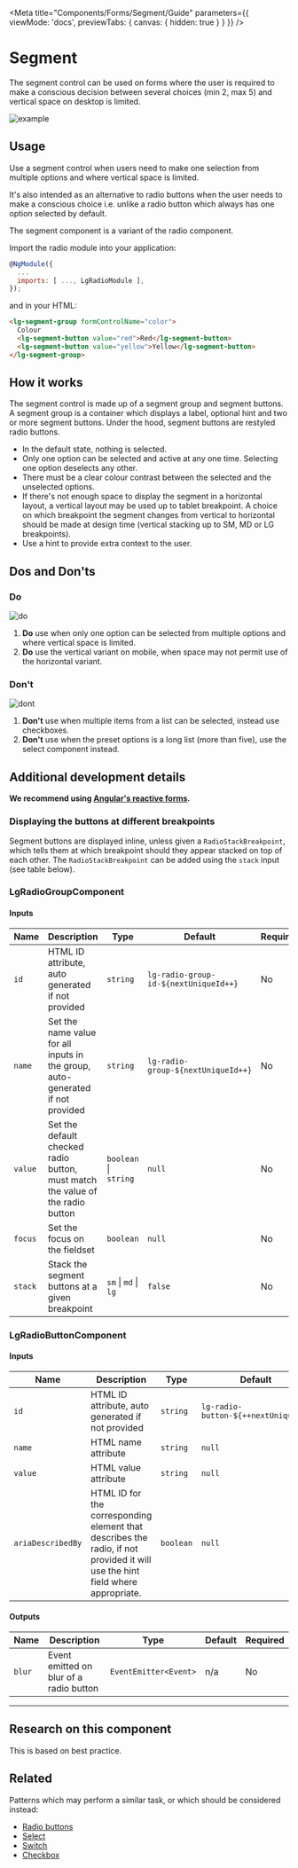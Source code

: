 
<Meta title="Components/Forms/Segment/Guide" parameters={{ viewMode: 'docs', previewTabs: { canvas: { hidden: true } } }} />

# Segment

<p class="standfirst">The segment control can be used on forms where the user is required to make a conscious decision between several choices (min 2, max 5) and vertical space on desktop is limited.</p>

![example](docs/segment/example.png)

## Usage

Use a segment control when users need to make one selection from multiple options and where vertical space is limited.

It's also intended as an alternative to radio buttons when the user needs to make a conscious choice i.e. unlike a radio button which always has one option selected by default.

The segment component is a variant of the radio component.

Import the radio module into your application:

```js
@NgModule({
  ...
  imports: [ ..., LgRadioModule ],
});
```

and in your HTML:

```html
<lg-segment-group formControlName="color">
  Colour
  <lg-segment-button value="red">Red</lg-segment-button>
  <lg-segment-button value="yellow">Yellow</lg-segment-button>
</lg-segment-group>
```

## How it works

The segment control is made up of a segment group and segment buttons. A segment group is a container which displays a label, optional hint and two or more segment buttons. Under the hood, segment buttons are restyled radio buttons.

- In the default state, nothing is selected.
- Only one option can be selected and active at any one time. Selecting one option deselects any other.
- There must be a clear colour contrast between the selected and the unselected options.
- If there's not enough space to display the segment in a horizontal layout, a vertical layout may be used up to tablet breakpoint. A choice on which breakpoint the segment changes from vertical to horizontal should be made at design time (vertical stacking up to SM, MD or LG breakpoints).
- Use a hint to provide extra context to the user.

## Dos and Don'ts

### Do

![do](docs/segment/do.png)

1. **Do** use when only one option can be selected from multiple options and where vertical space is limited.
2. **Do** use the vertical variant on mobile, when space may not permit use of the horizontal variant.

### Don't

![dont](docs/segment/dont.png)

1. **Don't** use when multiple items from a list can be selected, instead use checkboxes.
2. **Don't** use when the preset options is a long list (more than five), use the select component instead.

## Additional development details

**We recommend using <a href="https://angular.io/guide/reactive-forms" target="_blank">Angular's reactive forms</a>.**

### Displaying the buttons at different breakpoints

Segment buttons are displayed inline, unless given a `RadioStackBreakpoint`, which tells them at which breakpoint should they appear stacked on top of each other. The `RadioStackBreakpoint` can be added using the `stack` input (see table below).

### LgRadioGroupComponent

#### Inputs

| Name    | Description                                                                    | Type                  | Default                               | Required |
|---------|--------------------------------------------------------------------------------|-----------------------|---------------------------------------|----------|
| `id`    | HTML ID attribute, auto generated if not provided                              | `string`              | `lg-radio-group-id-${nextUniqueId++}` | No       |
| `name`  | Set the name value for all inputs in the group, auto-generated if not provided | `string`              | `lg-radio-group-${nextUniqueId++}`    | No       |
| `value` | Set the default checked radio button, must match the value of the radio button | `boolean` \| `string` | `null`                                | No       |
| `focus` | Set the focus on the fieldset                                                  | `boolean`             | `null`                                | No       |
| `stack` | Stack the segment buttons at a given breakpoint                                | `sm` \| `md` \| `lg`  | `false`                               | No       |


### LgRadioButtonComponent

#### Inputs

| Name              | Description                                                                                                                   | Type      | Default                             | Required |
|-------------------|-------------------------------------------------------------------------------------------------------------------------------|-----------|-------------------------------------|----------|
| `id`              | HTML ID attribute, auto generated if not provided                                                                             | `string`  | `lg-radio-button-${++nextUniqueId}` | No       |
| `name`            | HTML name attribute                                                                                                           | `string`  | `null`                              | Yes      |
| `value`           | HTML value attribute                                                                                                          | `string`  | `null`                              | Yes      |
| `ariaDescribedBy` | HTML ID for the corresponding element that describes the radio, if not provided it will use the hint field where appropriate. | `boolean` | `null`                              | No       |

#### Outputs

| Name   | Description                             | Type                  | Default | Required |
|--------|-----------------------------------------|-----------------------|---------|----------|
| `blur` | Event emitted on blur of a radio button | `EventEmitter<Event>` | n/a     | No       |

------

## Research on this component

This is based on best practice.

## Related

Patterns which may perform a similar task, or which should be considered instead:

- [Radio buttons](./?path=/docs/components-forms-radio-guide--page)
- [Select](./?path=/docs/components-forms-select-guide--page)
- [Switch](./?path=/docs/components-forms-switch-guide--page)
- [Checkbox](./?path=/docs/components-forms-checkbox--checkbox)

<Feedback />
